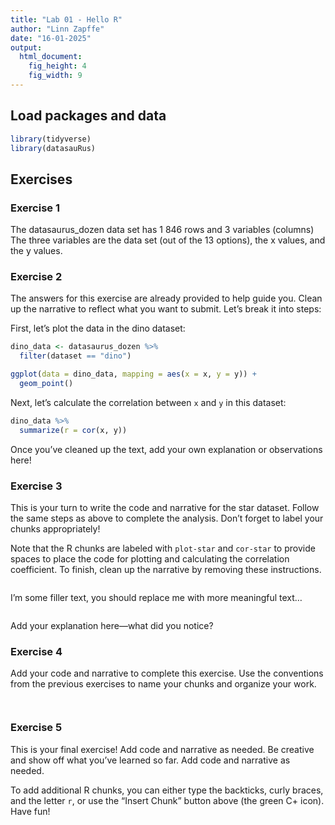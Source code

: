 ```yaml
---
title: "Lab 01 - Hello R"
author: "Linn Zapffe"
date: "16-01-2025"
output: 
  html_document: 
    fig_height: 4
    fig_width: 9
---
```


## Load packages and data

```r
library(tidyverse) 
library(datasauRus)
```

## Exercises

### Exercise 1

The datasaurus_dozen data set has 1 846 rows and 3 variables (columns)
The three variables are the data set (out of the 13 options),  the x values, and
the y values.

### Exercise 2

The answers for this exercise are already provided to help guide you. Clean up the narrative to reflect what you want to submit. Let’s break it into steps:

First, let's plot the data in the dino dataset:

```r
dino_data <- datasaurus_dozen %>%
  filter(dataset == "dino")

ggplot(data = dino_data, mapping = aes(x = x, y = y)) +
  geom_point()
```

Next, let's calculate the correlation between `x` and `y` in this dataset:

```r
dino_data %>%
  summarize(r = cor(x, y))
```
Once you’ve cleaned up the text, add your own explanation or observations here!


### Exercise 3

This is your turn to write the code and narrative for the star dataset. Follow the same steps as above to complete the analysis. Don't forget to label your chunks appropriately!

Note that the R chunks are labeled with `plot-star` and `cor-star` to provide spaces to place the code for plotting and calculating the correlation coefficient.
To finish, clean up the narrative by removing these instructions.

```r

```

I'm some filler text, you should replace me with more meaningful text...

```r

```
Add your explanation here—what did you notice?


### Exercise 4

Add your code and narrative to complete this exercise. Use the conventions from the previous exercises to name your chunks and organize your work.

```r

```

```r

```

### Exercise 5

This is your final exercise! Add code and narrative as needed. Be creative and show off what you’ve learned so far.
Add code and narrative as needed.

To add additional R chunks, you can either type the backticks, curly braces, and the letter `r`, or use the "Insert Chunk" button above (the green C+ icon). Have fun!


